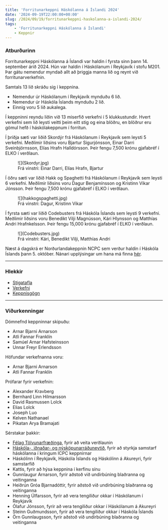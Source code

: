```yaml
---
title: 'Forritunarkeppni Háskólanna á Íslandi 2024'
date: '2024-09-19T22:00:00+00:00'
slug: /2024/09/19/forritunarkeppni-haskolanna-a-islandi-2024/
tags:
    - 'Forritunarkeppni Háskólanna á Íslandi'
    - Keppnir
---
```


### Atburðurinn

Forritunarkeppni Háskólanna á Íslandi var haldin í fyrsta sinn þann 14. september árið 2024.
Hún var haldin í Háskólanum í Reykjavík í stofu M201.
Þar gátu nemendur myndað allt að þriggja manna lið og reynt við forritunarverkefnin.

Samtals 13 lið skráðu sig í keppnina.
- Nemendur úr Háskólanum í Reykjavík mynduðu 6 lið.
- Nemendur úr Háskóla Íslands mynduðu 2 lið.
- Einnig voru 5 lið aukalega.

Í keppninni reyndu liðin við 13 miserfið verkefni í 5 klukkustundir.
Hvert verkefni sem lið leysti veitti þeim eitt stig og eina blöðru, en blöðrur eru gömul hefð í háskólakeppnum í forritun.

Í þriðja sæti var liðið Skordýr frá Háskólanum í Reykjavík sem leysti 5 verkefni.
Meðlimir liðsins voru Bjartur Sigurjónsson, Einar Darri Sveinbjörnsson, Elías Hrafn Halldórsson.
Þeir fengu 7,500 krónu gjafabréf í ELKO í verðlaun.

<figure>
    ![](Skordyr.jpg)
    <figcaption>Frá vinstri: Einar Darri, Elías Hrafn, Bjartur</figcaption>
</figure>

Í öðru sæti var liðið Hakk og Spaghetti frá Háskólanum í Reykjavík sem leysti 6 verkefni.
Meðlimir liðsins voru Dagur Benjamínsson og Kristinn Vikar Jónsson.
Þeir fengu 7,500 krónu gjafabréf í ELKO í verðlaun.
<figure>
    ![](hakkogspaghetti.jpg)
    <figcaption>Frá vinstri: Dagur, Kristinn Vikar</figcaption>
</figure>

Í fyrsta sæti var liðið Codebusters frá Háskóla Íslands sem leysti 9 verkefni.
Meðlimir liðsins voru Benedikt Vilji Magnússon, Kári Hlynsson og Matthías Andri Hrafnkelsson.
Þeir fengu 15,000 krónu gjafabréf í ELKO í verðlaun.

<figure>
    ![](Codebusters.jpg)
    <figcaption>Frá vinstri: Kári, Benedikt Vilji, Matthías Andri</figcaption>
</figure>


Næst á dagskrá er Norðurlandakeppnin NCPC sem verður haldin í Háskóla Íslands þann 5. október.
Nánari upplýsingar um hana má finna [hér](https://nordic.icpc.io/ncpc2024/).

---

### Hlekkir

- [Stigatafla](https://fkhi.kattis.com/contests/fkhi24/standings/)
- [Verkefni](https://open.kattis.com/problem-sources/Forritunarkeppni%20H%C3%A1sk%C3%B3lanna%20%C3%A1%20%C3%8Dslandi%202024)
- [Keppnisgögn](https://github.com/keppnisforritun/keppnir/tree/main/fkhi/2024)

---

### Viðurkenningar

Dómnefnd keppninnar skipuðu:
- Arnar Bjarni Arnarson
- Atli Fannar Franklín
- Samúel Arnar Hafsteinsson
- Unnar Freyr Erlendsson

Höfundar verkefnanna voru:
- Arnar Bjarni Arnarson
- Atli Fannar Franklín

Prófarar fyrir verkefnin:
- Alexander Kravberg
- Bernhard Linn Hilmarsson
- David Rasmussen Lolck
- Elias Lolck
- Joseph Luo
- Kelven Nathanael
- Pikatan Arya Bramajati

Sérstakar þakkir:
- [Félag Tölvunarfræðinga](https://ft.is), fyrir að veita verðlaunin
- [Háskóla-, iðnaðar- og nýsköpunarráðuneytið](https://www.stjornarradid.is/raduneyti/haskola-idnadar-og-nyskopunarraduneytid/), fyrir að styrkja samstarf háskólanna í kringum ICPC keppnirnar
- Háskólinn í Reykjavík, Háskóla Íslands og Háskólinn á Akureyri, fyrir samstarfið 
- Kattis, fyrir að hýsa keppnina í kerfinu sínu
- Gunnlaugur Arnarson, fyrir aðstoð við undirbúning blaðranna og veitinganna
- Heiðrún Gróa Bjarnadóttir, fyrir aðstoð við undirbúning blaðranna og veitinganna
- Henning Úlfarsson, fyrir að vera tengiliður okkar í Háskólanum í Reykjavík
- Ólafur Jónsson, fyrir að vera tengiliður okkar í Háskólanum á Akureyri
- Steinn Guðmundsson, fyrir að vera tengiliður okkar í Háskóla Íslands
- Örn Gunnlaugsson, fyrir aðstoð við undirbúning blaðranna og veitinganna
